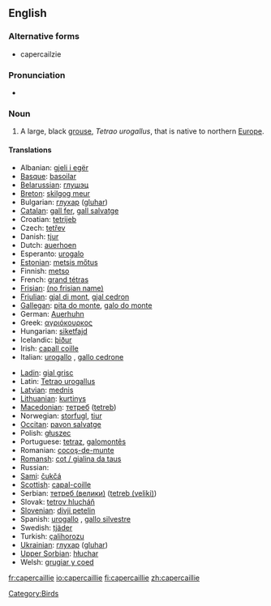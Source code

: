 {{wikipedia}}
==English==

===Alternative forms===
* capercailzie

===Pronunciation===
*{{IPA|/'kɑpɛɽkaɪi/}}

===Noun===
{{en-noun}}

# A large, black [[grouse]], ''Tetrao urogallus'', that is native to northern [[Europe]].

====Translations====
{{trans-top|bird}}
*Albanian: [[gjeli i egër]]
*[[Basque]]: [[basoilar]]
*[[Belarussian]]: [[глушэц]]
*[[Breton]]: [[skilgog meur]]
*Bulgarian: [[глухар]] ([[gluhar]])
*[[Catalan]]: [[gall fer]], [[gall salvatge]]
*Croatian: [[tetrijeb]]
*Czech: [[tetřev]]
*Danish: [[tjur]]
*Dutch: [[auerhoen]] {{n}}
*Esperanto: [[urogalo]]
*[[Estonian]]: [[metsis mőtus]]
*Finnish: [[metso]]
*French: [[grand tétras]] {{m}}
*[[Frisian]]: [[(no frisian name)]]
*[[Friulian]]: [[gjal di mont]], [[gjal cedron]]
*[[Gallegan]]: [[pita do monte]], [[galo do monte]]
*German: [[Auerhuhn]] {{n}}
*Greek: [[αγριόκουρκος]] '' ''
*Hungarian: [[siketfajd]]
*Icelandic: [[þiður]]
*Irish: [[capall coille]]
*Italian: [[urogallo]] {{m}}, [[gallo cedrone]] {{m}}
{{trans-mid}}
*[[Ladin]]: [[gial grisc]]
*Latin: [[Tetrao urogallus]] '' ''
*[[Latvian]]: [[mednis]]
*[[Lithuanian]]: [[kurtinys]]
*[[Macedonian]]: [[тетреб]] ([[tetreb]])
*Norwegian: [[storfugl]], [[tiur]]
*[[Occitan]]: [[pavon salvatge]]
*Polish: [[głuszec]] '' ''
*Portuguese: [[tetraz]], [[galomontês]]
*Romanian: [[cocoş-de-munte]]
*[[Romansh]]: [[cot / gialina da taus]]
*Russian: {{t|ru|глухарь|m|sc=Cyrl|tr=gluχár'}}
*[[Sami]]: [[čukčá]]
*[[Scottish]]: [[capal-coille]]
*Serbian: [[тетреб (велики)]] ([[tetreb (veliki)]])
*Slovak: [[tetrov hlucháň]]
*[[Slovenian]]: [[divji petelin]]
*Spanish: [[urogallo]] {{m}}, [[gallo silvestre]] {{m}}
*Swedish: [[tjäder]]
*Turkish: [[çalihorozu]]
*[[Ukrainian]]: [[глухар]] ([[gluhar]])
*[[Upper Sorbian]]: [[hłuchar]]
*Welsh: [[grugiar y coed]]
{{trans-bottom}}

[[Category:Birds]]

[[fr:capercaillie]]
[[io:capercaillie]]
[[fi:capercaillie]]
[[zh:capercaillie]]